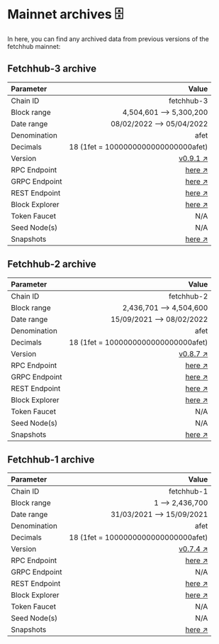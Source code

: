 # Mainnet archives 🗄

In here, you can find any archived data from previous versions of the fetchhub mainnet:

## Fetchhub-3 archive

| Parameter      | Value                                                                                            |
| :------------- | -----------------------------------------------------------------------------------------------: |
| Chain ID       | fetchhub-3                                                                                       |
| Block range    | 4,504,601 --> 5,300,200                                                                          |
| Date range     | 08/02/2022 --> 05/04/2022                                                                        |
| Denomination   | afet                                                                                             |
| Decimals       | 18 (1fet = 1000000000000000000afet)                                                              |
| Version        | [v0.9.1 ↗️](https://github.com/fetchai/fetchd/releases/tag/v0.9.1)                               |
| RPC Endpoint   | [here ↗️](https://rpc-fetchhub3-archive.fetch.ai:443)                                            |
| GRPC Endpoint  | [here ↗️](https://grpc-fetchhub3-archive.fetch.ai:443)                                           |
| REST Endpoint  | [here ↗️](https://rest-fetchhub3-archive.fetch.ai:443)                                           |
| Block Explorer | [here ↗️](https://explore-fetchhub3-archive.fetch.ai)                                            |
| Token Faucet   | N/A                                                                                              |
| Seed Node(s)   | N/A                                                                                              |
| Snapshots      | [here ↗️](https://storage.googleapis.com/fetch-ai-mainnet-snapshots/fetchhub-3-archive.tgz)      |

## Fetchhub-2 archive

| Parameter      | Value                                                                                        |
| :------------- | -------------------------------------------------------------------------------------------: |
| Chain ID       | fetchhub-2                                                                                   |
| Block range    | 2,436,701 --> 4,504,600                                                                      |
| Date range     | 15/09/2021 --> 08/02/2022                                                                    |
| Denomination   | afet                                                                                         |
| Decimals       | 18 (1fet = 1000000000000000000afet)                                                          |
| Version        | [v0.8.7 ↗️](https://github.com/fetchai/fetchd/releases/tag/v0.8.7)                           |
| RPC Endpoint   | [here ↗️](https://rpc-fetchhub2-archive.fetch.ai:443)                                        |
| GRPC Endpoint  | [here ↗️](https://grpc-fetchhub2-archive.fetch.ai:443)                                       |
| REST Endpoint  | [here ↗️](https://rest-fetchhub2-archive.fetch.ai:443)                                       |
| Block Explorer | [here ↗️](https://explore-fetchhub2-archive.fetch.ai)                                        |
| Token Faucet   | N/A                                                                                          |
| Seed Node(s)   | N/A                                                                                          |
| Snapshots      | [here ↗️](https://storage.googleapis.com/fetch-ai-mainnet-snapshots/fetchhub-2-archive.tgz)  |

## Fetchhub-1 archive

| Parameter      | Value                                                                                       |
| :------------- | ------------------------------------------------------------------------------------------: |
| Chain ID       | fetchhub-1                                                                                  |
| Block range    | 1 --> 2,436,700                                                                             |
| Date range     | 31/03/2021 --> 15/09/2021                                                                   |
| Denomination   | afet                                                                                        |
| Decimals       | 18 (1fet = 1000000000000000000afet)                                                         |
| Version        | [v0.7.4 ↗️](https://github.com/fetchai/fetchd/releases/tag/v0.7.4)                          |
| RPC Endpoint   | [here ↗️](https://rpc-fetchhub1-archive.fetch.ai:443)                                       |
| GRPC Endpoint  | N/A                                                                                         |
| REST Endpoint  | [here ↗️](https://rest-fetchhub1-archive.fetch.ai:443)                                      |
| Block Explorer | [here ↗️](https://explore-fetchhub1-archive.fetch.ai)                                       |
| Token Faucet   | N/A                                                                                         |
| Seed Node(s)   | N/A                                                                                         |
| Snapshots      | [here ↗️](https://storage.googleapis.com/fetch-ai-mainnet-snapshots/fetchhub-1-archive.tgz) |
